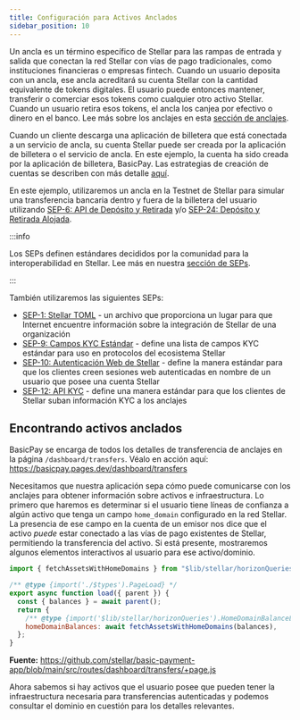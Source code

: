 ```yaml
---
title: Configuración para Activos Anclados
sidebar_position: 10
---
```


Un ancla es un término específico de Stellar para las rampas de entrada y salida que conectan la red Stellar con vías de pago tradicionales, como instituciones financieras o empresas fintech. Cuando un usuario deposita con un ancla, ese ancla acreditará su cuenta Stellar con la cantidad equivalente de tokens digitales. El usuario puede entonces mantener, transferir o comerciar esos tokens como cualquier otro activo Stellar. Cuando un usuario retira esos tokens, el ancla los canjea por efectivo o dinero en el banco. Lee más sobre los anclajes en esta [sección de anclajes](../../../../learn/fundamentals/anchors.mdx).

Cuando un cliente descarga una aplicación de billetera que está conectada a un servicio de ancla, su cuenta Stellar puede ser creada por la aplicación de billetera o el servicio de ancla. En este ejemplo, la cuenta ha sido creada por la aplicación de billetera, BasicPay. Las estrategias de creación de cuentas se describen con más detalle [aquí](../../application-design-considerations.mdx#account-creation-strategies).

En este ejemplo, utilizaremos un ancla en la Testnet de Stellar para simular una transferencia bancaria dentro y fuera de la billetera del usuario utilizando [SEP-6: API de Depósito y Retirada](https://github.com/stellar/stellar-protocol/blob/master/ecosystem/sep-0006.md) y/o [SEP-24: Depósito y Retirada Alojada](https://github.com/stellar/stellar-protocol/blob/master/ecosystem/sep-0024.md).

:::info

Los SEPs definen estándares decididos por la comunidad para la interoperabilidad en Stellar. Lee más en nuestra [sección de SEPs](../../../../learn/fundamentals/stellar-ecosystem-proposals.mdx).

:::

También utilizaremos las siguientes SEPs:

- [SEP-1: Stellar TOML](https://github.com/stellar/stellar-protocol/blob/master/ecosystem/sep-0001.md) - un archivo que proporciona un lugar para que Internet encuentre información sobre la integración de Stellar de una organización
- [SEP-9: Campos KYC Estándar](https://github.com/stellar/stellar-protocol/blob/master/ecosystem/sep-0009.md) - define una lista de campos KYC estándar para uso en protocolos del ecosistema Stellar
- [SEP-10: Autenticación Web de Stellar](https://github.com/stellar/stellar-protocol/blob/master/ecosystem/sep-0010.md) - define la manera estándar para que los clientes creen sesiones web autenticadas en nombre de un usuario que posee una cuenta Stellar
- [SEP-12: API KYC](https://github.com/stellar/stellar-protocol/blob/master/ecosystem/sep-0012.md) - define una manera estándar para que los clientes de Stellar suban información KYC a los anclajes

## Encontrando activos anclados

BasicPay se encarga de todos los detalles de transferencia de anclajes en la página `/dashboard/transfers`. Véalo en acción aquí: https://basicpay.pages.dev/dashboard/transfers

Necesitamos que nuestra aplicación sepa cómo puede comunicarse con los anclajes para obtener información sobre activos e infraestructura. Lo primero que haremos es determinar si el usuario tiene líneas de confianza a algún activo que tenga un campo `home_domain` configurado en la red Stellar. La presencia de ese campo en la cuenta de un emisor nos dice que el activo _puede_ estar conectado a las vías de pago existentes de Stellar, permitiendo la transferencia del activo. Si está presente, mostraremos algunos elementos interactivos al usuario para ese activo/dominio.

```js title=/src/routes/dashboard/transfers/+page.js
import { fetchAssetsWithHomeDomains } from "$lib/stellar/horizonQueries";

/** @type {import('./$types').PageLoad} */
export async function load({ parent }) {
  const { balances } = await parent();
  return {
    /** @type {import('$lib/stellar/horizonQueries').HomeDomainBalanceLine[]} */
    homeDomainBalances: await fetchAssetsWithHomeDomains(balances),
  };
}
```

**Fuente:** https://github.com/stellar/basic-payment-app/blob/main/src/routes/dashboard/transfers/+page.js

Ahora sabemos si hay activos que el usuario posee que pueden tener la infraestructura necesaria para transferencias autenticadas y podemos consultar el dominio en cuestión para los detalles relevantes.
